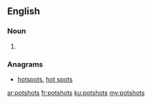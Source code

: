 ==English==

===Noun===
{{head|en|plural}}

# {{plural of|potshot|lang=en}}

===Anagrams===
* [[hotspots#English|hotspots]], [[hot spots#English|hot spots]]

[[ar:potshots]]
[[fr:potshots]]
[[ku:potshots]]
[[my:potshots]]